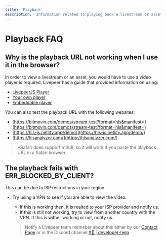 ```yaml
---
title: 'Playback'
description: 'Information related to playing back a livestream or assets'
---
```


# Playback FAQ


## Why is the playback URL not working when I use it in the browser?

In order to view a livestream or an asset, you would have to use a video player is required. Livepeer has a guide that provided information on using:

- [LivepeerJS Player](../guides/developing/player#using-the-livepeerjs-player)
- [Your own player](../guides/developing/player#using-your-own-player)
- [Embeddable player](../guides/developing/player#embeddable-player)

You can also test the playback URL with the following websites:

- [https://bitmovin.com/demos/stream-test?format=hls&manifest=](https://bitmovin.com/demos/stream-test?format=hls&manifest=)
- [https://hls-js.netlify.app/demo/](https://hls-js.netlify.app/demo/)
- [https://hlsanalyzer.com/](https://hlsanalyzer.com/)

> *Safari does support m3u8, so it will work if you paste the playback URL in a Safari browser.

## The playback fails with ERR_BLOCKED_BY_CLIENT?

This can be due to ISP restrictions in your region.

- Try using a VPN to see if you are able to view the video.
  - If this is working then, it is realted to your ISP provider and notify us.
  - If this is still not working, try to view from another country with the VPN. If this is wither working or not, notify us.
      
  > Notify a Livepeer team memeber about this either by our [Contact Page](https://livepeer.studio/contact) or in the Discord channel
       [#🙋 | developer-help](https://discord.com/channels/423160867534929930/426114749370204170) 
